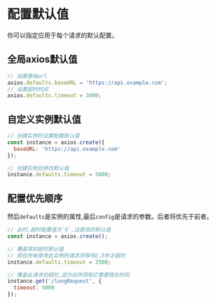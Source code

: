 # 配置默认值

你可以指定应用于每个请求的默认配置。

## 全局axios默认值

```javascript
// 设置基础url
axios.defaults.baseURL = 'https://api.example.com';
// 设置超时时间
axios.defaults.timeout = 3000;
```



## 自定义实例默认值

```javascript
// 创建实例时设置配置默认值
const instance = axios.create({
  baseURL: 'https://api.example.com'
});

// 创建实例后修改默认值
instance.defaults.timeout = 5000;
```



## 配置优先顺序

然后`defaults`是实例的属性,最后`config`是请求的参数。后者将优先于前者。

```javascript
// 此时,超时配置值为`0`,这是库的默认值
const instance = axios.create();

// 覆盖库的超时默认值
// 现在所有使用此实例的请求将等待2.5秒才超时
instance.defaults.timeout = 2500;

// 覆盖此请求的超时,因为众所周知它需要很长时间
instance.get('/longRequest', {
  timeout: 5000
});
```

